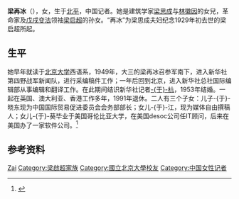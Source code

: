 {{Infobox_Person
|name   = 梁再冰
|image=
|birth_date={{birth date and age|1929|8|3}}
|birth_place={{ROC}}[[北平市|北平市]]
|death_date=
|death_place=
|spouse=[[于杭|-{于}-杭]]
|relatives=祖父：[[梁启超|梁启超]]<br>父：[[梁思成|梁思成]]（1901年 - 1972年）<br>母：[[林徽因|林徽因]]（1904年 - 1955年）
|educate=[[北京大学|北京大学]]西语系
|past=
|party=
}}
'''梁再冰'''（{{bd|1929年|8月3日|catIdx=L梁}}），女，生于[[北平|北平]]，中国记者。她是建筑学家[[梁思成|梁思成]]与[[林徽因|林徽因]]的女兒，革命家及[[戊戌变法|戊戌变法]]领袖[[梁启超|梁启超]]的孙女。“再冰”为梁思成夫妇纪念1929年初去世的梁启超所起。

== 生平 ==
她早年就读于[[北京大学|北京大学]]西语系，1949年，大三的梁再冰召参军南下，进入新华社第四野战军新闻队，进行采编稿件工作；一年后回到北京，进入新华社总社国际编辑部从事编辑和翻译工作。在此期间结识新华社记者[[于杭|-{于}-杭]]，1953年结婚。一起在英国、澳大利亚、香港工作多年，1991年退休。二人有三个子女：儿子-{于}-晓东现为中国国际贸易促进委员会会务部部长；女儿-{于}-江，现为媒体自由撰稿人；女儿-{于}-葵毕业于美国哥伦比亚大学，在美国desoc公司任IT顾问，后来在美国办了一家软件公司。<ref>{{cite web|title=儿女眼中真实的林徽因：音容宛在魅力绵延百年|url=http://news.cn.yahoo.com/040617/55/23dp0.html|publisher=Yahoo资讯|date=2004-06-17}}{{dead link|date=2018年3月 |bot=InternetArchiveBot |fix-attempted=yes }}</ref>

== 参考资料 ==
{{reflist}}

{{梁启超家族}}

{{Authority control}}
{{DEFAULTSORT:Liang梁}}
[[Category:梁姓|Zai]]
[[Category:梁啟超家族|Category:梁啟超家族]]
[[Category:國立北京大學校友|Category:國立北京大學校友]]
[[Category:中国女性记者|Category:中国女性记者]]
